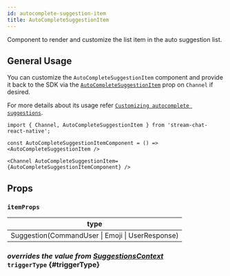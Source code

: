 ```yaml
---
id: autocomplete-suggestion-item
title: AutoCompleteSuggestionItem
---
```



Component to render and customize the list item in the auto suggestion list.

## General Usage

You can customize the `AutoCompleteSuggestionItem` component and provide it back to the SDK via the [`AutoCompleteSuggestionItem`](../../../../ui-components/channel#AutoCompleteSuggestionItem) prop on `Channel` if desired.

For more details about its usage refer [`Customizing autocomplete suggestions`](../../ui-cookbook/custom-autocomplete-suggestion-list).

```tsx
import { Channel, AutoCompleteSuggestionItem } from 'stream-chat-react-native';

const AutoCompleteSuggestionItemComponent = () => <AutoCompleteSuggestionItem />

<Channel AutoCompleteSuggestionItem={AutoCompleteSuggestionItemComponent} />
```

## Props

### `itemProps`

| type                                             |
| ------------------------------------------------ |
| Suggestion(CommandUser \| Emoji \| UserResponse) |

### <div class="label description">_overrides the value from [SuggestionsContext](../../../state-and-offline-support/contexts/suggestions-context#triggertype)_</div> `triggerType` {#triggerType}

<TriggerType />
